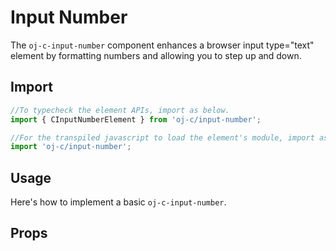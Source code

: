
<Meta of={Stories} />

# Input Number

The `oj-c-input-number` component enhances a browser input type="text" element by formatting numbers
and allowing you to step up and down.

## Import

```js
//To typecheck the element APIs, import as below.
import { CInputNumberElement } from 'oj-c/input-number';

//For the transpiled javascript to load the element's module, import as below
import 'oj-c/input-number';
```

## Usage

Here's how to implement a basic `oj-c-input-number`.

<Canvas of={Stories.Basic}>
  <Story of={Stories.Basic} height={150} />
</Canvas>

## Props

<ArgTypes of="story" />

